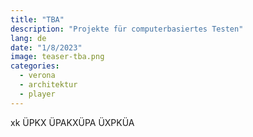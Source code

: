 ```yaml
---
title: "TBA"
description: "Projekte für computerbasiertes Testen"
lang: de
date: "1/8/2023"
image: teaser-tba.png
categories:
  - verona
  - architektur
  - player
---
```


xk ÜPKX ÜPAKXÜPA ÜXPKÜA